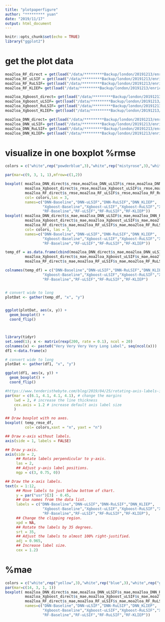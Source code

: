 ```yaml
---
title: "plotpaperfigure"
author: "********* yuan"
date: "2019/11/17"
output: html_document
---
```


```r
knitr::opts_chunk$set(echo = TRUE)
library("ggplot2")
```

# get the plot data
```r
moa2loa_RF_direct = get(load("/data/*********Backup/london/20191213/enriched_feature/moa2loa_RF_CV/KLIEP/moa2loa_RF_direct.Rdata"))
moa2loa_RF_uLSIF = get(load("/data/*********Backup/london/20191213/enriched_feature/moa2loa_RF_CV/KLIEP/moa2loa_RF_uLSIF.Rdata"))
moa2loa_RF_RuLSIF= get(load("/data/*********Backup/london/20191213/enriched_feature/moa2loa_RF_CV/KLIEP/moa2loa_RF_RuLSIF.Rdata"))
moa2loa_RF_KLIEP= get(load("/data/*********Backup/london/20191213/enriched_feature/moa2loa_RF_CV/KLIEP/moa2loa_RF_KLIEP.Rdata"))

moa2loa_Xgboost_direct= get(load("/data/*********Backup/london/20191213/enriched_feature/moa2loa_xgboost_CV/moa2loa_Xgboost_direct.Rdata"))
moa2loa_Xgboost_uLSIF= get(load("/data/*********Backup/london/20191213/enriched_feature/moa2loa_xgboost_CV/moa2loa_Xgboost_uLSIF.Rdata"))
moa2loa_Xgboost_RuLSIF= get(load("/data/*********Backup/london/20191213/enriched_feature/moa2loa_xgboost_CV/moa2loa_Xgboost_RuLSIF.Rdata"))
moa2loa_Xgboost_KLIEP= get(load("/data/*********Backup/london/20191213/enriched_feature/moa2loa_xgboost_CV/moa2loa_Xgboost_KLIEP.Rdata"))

moa2loa_DNN_direct= get(load("/data/*********Backup/london/20191213/enriched_feature/moa2loa_DNN_CV/moa2loa_DNN_direct.Rdata"))
moa2loa_DNN_uLSIF= get(load("/data/*********Backup/london/20191213/enriched_feature/moa2loa_DNN_CV/moa2loa_DNN_uLSIF.Rdata"))
moa2loa_DNN_RuLSIF= get(load("/data/*********Backup/london/20191213/enriched_feature/moa2loa_DNN_CV/moa2loa_DNN_RuLSIF.Rdata"))
moa2loa_DNN_KLIEP= get(load("/data/*********Backup/london/20191213/enriched_feature/moa2loa_DNN_CV/moa2loa_DNN_KLIEP.Rdata"))

```

# visualize in one boxplot  %rmse
```r
colors = c("white",rep("powderblue",3),"white",rep("mistyrose",3),"white",rep("#69b3a2",3))

par(mar=c(9, 3, 1, 1),mfrow=c(1,2))

boxplot( moa2loa_DNN_direct$s_rmse,moa2loa_DNN_uLSIF$s_rmse,moa2loa_DNN_RuLSIF$s_rmse,moa2loa_DNN_KLIEP$s_rmse,
         moa2loa_Xgboost_direct$s_rmse,moa2loa_Xgboost_uLSIF$s_rmse,moa2loa_Xgboost_RuLSIF$s_rmse,moa2loa_Xgboost_KLIEP$s_rmse,
         moa2loa_RF_direct$s_rmse,moa2loa_RF_uLSIF$s_rmse,moa2loa_RF_RuLSIF$s_rmse,moa2loa_RF_KLIEP$s_rmse,
         col= colors,las = 3,
         names=c("DNN-Baseline","DNN-uLSIF","DNN-RuLSIF","DNN_KLIEP",
                 "Xgboost-Baseline","Xgboost-uLSIF","Xgboost-RuLSIF","Xgboost-KLIEP",
                 "RF-Baseline","RF-uLSIF","RF-RuLSIF","RF-KLIEP"))
boxplot( moa2loa_DNN_direct$s_mae,moa2loa_DNN_uLSIF$s_mae,moa2loa_DNN_RuLSIF$s_mae,moa2loa_DNN_KLIEP$s_mae,
         moa2loa_Xgboost_direct$s_mae,moa2loa_Xgboost_uLSIF$s_mae,moa2loa_Xgboost_RuLSIF$s_mae,moa2loa_Xgboost_KLIEP$s_mae,
         moa2loa_RF_direct$s_mae,moa2loa_RF_uLSIF$s_mae,moa2loa_RF_RuLSIF$s_mae,moa2loa_RF_KLIEP$s_mae,
         col= colors, las = 3,
         names=c("DNN-Baseline","DNN-uLSIF","DNN-RuLSIF","DNN_KLIEP",
                 "Xgboost-Baseline","Xgboost-uLSIF","Xgboost-RuLSIF","Xgboost-KLIEP",
                 "RF-Baseline","RF-uLSIF","RF-RuLSIF","RF-KLIEP"))

temp_df = as.data.frame(cbind(moa2loa_DNN_direct$s_mae,moa2loa_DNN_uLSIF$s_mae,moa2loa_DNN_RuLSIF$s_mae,moa2loa_DNN_KLIEP$s_mae,
         moa2loa_Xgboost_direct$s_mae,moa2loa_Xgboost_uLSIF$s_mae,moa2loa_Xgboost_RuLSIF$s_mae,moa2loa_Xgboost_KLIEP$s_mae,
         moa2loa_RF_direct$s_mae,moa2loa_RF_uLSIF$s_mae,moa2loa_RF_RuLSIF$s_mae,moa2loa_RF_KLIEP$s_mae))

colnames(temp_df) = c("DNN-Baseline","DNN-uLSIF","DNN-RuLSIF","DNN_KLIEP",
                 "Xgboost-Baseline","Xgboost-uLSIF","Xgboost-RuLSIF","Xgboost-KLIEP",
                 "RF-Baseline","RF-uLSIF","RF-RuLSIF","RF-KLIEP")


# convert wide to long
plotDat <- gather(temp_df, "x", "y")


ggplot(plotDat, aes(x, y)) +
  geom_boxplot() +
  coord_flip()



library(tidyr)
set.seed(1); x <- matrix(rexp(200, rate = 0.1), ncol = 20)
colnames(x) <- paste0("Very Very Very Very Long Label", seq(ncol(x)))
df1 <-data.frame(x)

# convert wide to long
plotDat <- gather(df1, "x", "y")

ggplot(df1, aes(x, y)) +
  geom_boxplot() +
  coord_flip()
```

```r
#https://www.tenderisthebyte.com/blog/2019/04/25/rotating-axis-labels-in-r/
par(mar = c(6.1, 4.1, 4.1, 4.1), # change the margins
    lwd = 2, # increase the line thickness
    cex.axis = 1.2 # increase default axis label size
    )

## Draw boxplot with no axes.
boxplot( temp_rmse_df,
         col= colors,xaxt = "n", yaxt = "n")

## Draw x-axis without labels.
axis(side = 1, labels = FALSE)

## Draw y-axis.
axis(side = 2,
     ## Rotate labels perpendicular to y-axis.
     las = 2,
     ## Adjust y-axis label positions.
     mgp = c(3, 0.75, 0))

## Draw the x-axis labels.
text(x = 1:12,
     ## Move labels to just below bottom of chart.
     y = par("usr")[3] - 0.45,
     ## Use names from the data list.
     labels = c("DNN-Baseline","DNN-uLSIF","DNN-RuLSIF","DNN_KLIEP",
                 "Xgboost-Baseline","Xgboost-uLSIF","Xgboost-RuLSIF","Xgboost-KLIEP",
                 "RF-Baseline","RF-uLSIF","RF-RuLSIF","RF-KLIEP"),
     ## Change the clipping region.
     xpd = NA,
     ## Rotate the labels by 35 degrees.
     srt = 35,
     ## Adjust the labels to almost 100% right-justified.
     adj = 0.965,
     ## Increase label size.
     cex = 1.2)
```


# %mae
```r

colors = c("white",rep("yellow",3),"white",rep("blue",3),"white",rep("green",3))
par(mar=c(14, 3, 1, 1))
boxplot( moa2loa_DNN_direct$s_mae,moa2loa_DNN_uLSIF$s_mae,moa2loa_DNN_RuLSIF$s_mae,moa2loa_DNN_KLIEP$s_mae,
         moa2loa_Xgboost_direct$s_mae,moa2loa_Xgboost_uLSIF$s_mae,moa2loa_Xgboost_RuLSIF$s_mae,moa2loa_Xgboost_KLIEP$s_mae,
         moa2loa_RF_direct$s_mae,moa2loa_RF_uLSIF$s_mae,moa2loa_RF_RuLSIF$s_mae,moa2loa_RF_KLIEP$s_mae,col= colors,las = 2,
         names=c("DNN-Baseline","DNN-uLSIF","DNN-RuLSIF","DNN_KLIEP",
                 "Xgboost-Baseline","Xgboost-uLSIF","Xgboost-RuLSIF","Xgboost-KLIEP",
                 "RF-Baseline","RF-uLSIF","RF-RuLSIF","RF-KLIEP"))
```

